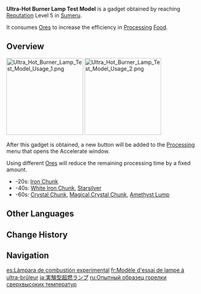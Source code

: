 {{Item Infobox
|id          = 220060
|image       = Item Ultra-Hot Burner Lamp Test Model.png
|type        = Gadgets
|invCategory = Precious Items
|quality     = 4
|effect      = A gadget that improves the efficiency of food [[processing]] by consuming [[minerals]].
|description = Young Akademiya researchers are accustomed to cooking with their experimental instruments. Someone invented an "Ultra-Hot Burner Lamp" that utilizes the energy of minerals to juice up the heat, all the better to save time and increase cooking efficiency.<br>The one you have is a test model for civilian use with power constraints and a dimmer flame, which should reduce its fire hazard rating. Even so, this convenient gadget is still perfectly capable of cooking jam and drying sausages with ease.
|reusable    = Yes
|usage       = Processing
|memento     = No
|source1     = Reach [[Reputation]] Level 5 in [[Sumeru]]
}}
'''Ultra-Hot Burner Lamp Test Model''' is a gadget obtained by reaching [[Reputation]] Level 5 in [[Sumeru]].

It consumes [[Ore]]s to increase the efficiency in [[Processing]] [[Food]].

==Overview==
[[File:Ultra Hot Burner Lamp Test Model Usage 1.png|200px|alt=The Accelerate button that appears when processing food]]
[[File:Ultra Hot Burner Lamp Test Model Usage 2.png|200px|alt=The Accelerate window with a choice of ore]]

After this gadget is obtained, a new button will be added to the [[Processing]] menu that opens the Accelerate window.

Using different [[Ore]]s will reduce the remaining processing time by a fixed amount.

* -20s: [[Iron Chunk]]
* -40s: [[White Iron Chunk]], [[Starsilver]]
* -60s: [[Crystal Chunk]], [[Magical Crystal Chunk]], [[Amethyst Lump]]

==Other Languages==
{{Other Languages
|en      = Ultra-Hot Burner Lamp Test Model
|zhs     = 试验型超燃灯
|zhs_rm  = Shìyàn-xíng Chāorán Dēng
|zht     = 試驗型超燃燈
|zht_rm  = Shìyàn-xíng Chāorán Dēng
|zh_tl   = Experimental Model Ultra-Burner Lamp
|ja      = 実験型超燃ランプ
|ja_rm   = Jikken-gata Chounen Ranpu{{Assumed}}
|ja_tl   = Experimental Model Ultra-Burner Lamp
|ko      = {{tt|특급|特級}} {{tt|가열|加熱}} 램프 프로토타입
|ko_tl   = Special Heat Lamp Prototype
|es      = Lámpara de combustión experimental
|es_tl   = Experimental Combustion Lamp
|fr      = Modèle d'essai de lampe à ultra-brûleur
|fr_tl   = Ultra-Burner Lamp Test Model
|ru      = Опытный образец горелки сверхвысоких температур
|ru_tl   = Experimental Model of Ultra-High Temperatures Burner
|th      = ตะเกียงความร้อนสูงพิเศษรุ่นทดลอง
|th_rm   = 
|th_tl   = 
|vi      = Đèn Đốt Dạng Thí Nghiệm
|vi_tl   = 
|de      = Test-Ultrahitzelampe
|de_tl   = Trial Ultra-Heat Lamp
|id      = Ultra-Hot Burner Lamp Test Model
|pt      = Modelo Protótipo de Lanterna de Super-Combustão
|pt_tl   = 
|tr      = Aşırı Sıcak Lamba Test Modeli
|tr_tl   = Ultra Hot Lamp Test Model
|it      = Lampada sperimentale iper rovente
|it_tl   = 
}}

==Change History==
{{Change History|3.0}}

==Navigation==
{{Gadget Navbox}}

[[es:Lámpara de combustión experimental]]
[[fr:Modèle d'essai de lampe à ultra-brûleur]]
[[ja:実験型超燃ランプ]]
[[ru:Опытный образец горелки сверхвысоких температур]]